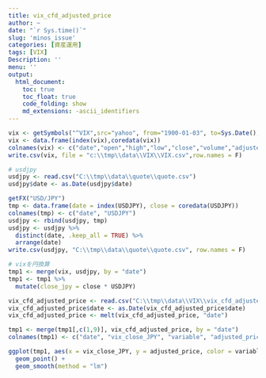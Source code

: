```yaml
---
title: vix_cfd_adjusted_price
author: ~
date: "`r Sys.time()`"
slug: 'minos_issue'
categories: [資産運用]
tags: [VIX]
Description: ''
menu: ''
output:
  html_document:
    toc: true
    toc_float: true
    code_folding: show
    md_extensions: -ascii_identifiers
---
```


```r
vix <- getSymbols("^VIX",src="yahoo", from="1900-01-03", to=Sys.Date(), auto.assign=FALSE)
vix <- data.frame(index(vix),coredata(vix))
colnames(vix) <- c("date","open","high","low","close","volume","adjusted")
write.csv(vix, file = "c:\\tmp\\data\\VIX\\VIX.csv",row.names = F)

# usdjpy
usdjpy <- read.csv("C:\\tmp\\data\\quote\\quote.csv")
usdjpy$date <- as.Date(usdjpy$date)

getFX("USD/JPY")
tmp <- data.frame(date = index(USDJPY), close = coredata(USDJPY))
colnames(tmp) <- c("date", "USDJPY")
usdjpy <- rbind(usdjpy, tmp)
usdjpy <- usdjpy %>%
  distinct(date, .keep_all = TRUE) %>%
  arrange(date)
write.csv(usdjpy, "C:\\tmp\\data\\quote\\quote.csv", row.names = F)

# vixを円換算
tmp1 <- merge(vix, usdjpy, by = "date")
tmp1 <- tmp1 %>%
  mutate(close_jpy = close * USDJPY)

vix_cfd_adjusted_price <- read.csv("C:\\tmp\\data\\VIX\\vix_cfd_adjusted_price.csv")
vix_cfd_adjusted_price$date <- as.Date(vix_cfd_adjusted_price$date)
vix_cfd_adjusted_price <- melt(vix_cfd_adjusted_price, "date")

tmp1 <- merge(tmp1[,c(1,9)], vix_cfd_adjusted_price, by = "date")
colnames(tmp1) <- c("date", "vix_close_JPY", "variable", "adjusted_price")

ggplot(tmp1, aes(x = vix_close_JPY, y = adjusted_price, color = variable)) +
  geom_point() +
  geom_smooth(method = "lm")

```
